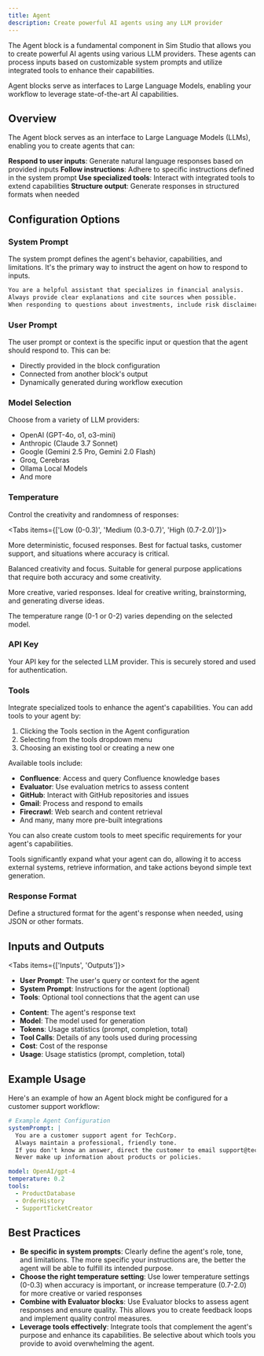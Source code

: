 ```yaml
---
title: Agent
description: Create powerful AI agents using any LLM provider
---
```



The Agent block is a fundamental component in Sim Studio that allows you to create powerful AI agents using various LLM providers. These agents can process inputs based on customizable system prompts and utilize integrated tools to enhance their capabilities.

<ThemeImage 
  lightSrc="/static/light/agent-light.png" 
  darkSrc="/static/dark/agent-dark.png" 
  alt="Agent Block" 
  width={300} 
  height={175} 
/>

<Callout type="info">
  Agent blocks serve as interfaces to Large Language Models, enabling your workflow to leverage state-of-the-art AI capabilities.
</Callout>

## Overview

The Agent block serves as an interface to Large Language Models (LLMs), enabling you to create agents that can:

<Steps>
  <Step>
    <strong>Respond to user inputs</strong>: Generate natural language responses based on provided inputs
  </Step>
  <Step>
    <strong>Follow instructions</strong>: Adhere to specific instructions defined in the system prompt
  </Step>
  <Step>
    <strong>Use specialized tools</strong>: Interact with integrated tools to extend capabilities
  </Step>
  <Step>
    <strong>Structure output</strong>: Generate responses in structured formats when needed
  </Step>
</Steps>

## Configuration Options

### System Prompt

The system prompt defines the agent's behavior, capabilities, and limitations. It's the primary way to instruct the agent on how to respond to inputs.

```markdown
You are a helpful assistant that specializes in financial analysis.
Always provide clear explanations and cite sources when possible.
When responding to questions about investments, include risk disclaimers.
```

### User Prompt

The user prompt or context is the specific input or question that the agent should respond to. This can be:

- Directly provided in the block configuration
- Connected from another block's output
- Dynamically generated during workflow execution

### Model Selection

Choose from a variety of LLM providers:

- OpenAI (GPT-4o, o1, o3-mini)
- Anthropic (Claude 3.7 Sonnet)
- Google (Gemini 2.5 Pro, Gemini 2.0 Flash)
- Groq, Cerebras
- Ollama Local Models
- And more

### Temperature

Control the creativity and randomness of responses:

<Tabs items={['Low (0-0.3)', 'Medium (0.3-0.7)', 'High (0.7-2.0)']}>
  <Tab>
    <p>More deterministic, focused responses. Best for factual tasks, customer support, and situations where accuracy is critical.</p>
  </Tab>
  <Tab>
    <p>Balanced creativity and focus. Suitable for general purpose applications that require both accuracy and some creativity.</p>
  </Tab>
  <Tab>
    <p>More creative, varied responses. Ideal for creative writing, brainstorming, and generating diverse ideas.</p>
  </Tab>
</Tabs>

<p className="mt-4 text-sm text-gray-600 dark:text-gray-400">The temperature range (0-1 or 0-2) varies depending on the selected model.</p>

### API Key

Your API key for the selected LLM provider. This is securely stored and used for authentication.

### Tools

Integrate specialized tools to enhance the agent's capabilities. You can add tools to your agent by:

1. Clicking the Tools section in the Agent configuration
2. Selecting from the tools dropdown menu
3. Choosing an existing tool or creating a new one

<ThemeImage 
  lightSrc="/static/light/tooldropdown-light.png" 
  darkSrc="/static/dark/tooldropdown-dark.png" 
  alt="Tools Dropdown" 
  width={150} 
  height={125} 
/>

Available tools include:

- **Confluence**: Access and query Confluence knowledge bases
- **Evaluator**: Use evaluation metrics to assess content
- **GitHub**: Interact with GitHub repositories and issues
- **Gmail**: Process and respond to emails
- **Firecrawl**: Web search and content retrieval
- And many, many more pre-built integrations

You can also create custom tools to meet specific requirements for your agent's capabilities.

<Callout type="info">
  Tools significantly expand what your agent can do, allowing it to access external systems, retrieve information, and take actions beyond simple text generation.
</Callout>

### Response Format

Define a structured format for the agent's response when needed, using JSON or other formats.

## Inputs and Outputs

<Tabs items={['Inputs', 'Outputs']}>
  <Tab>
    <ul className="list-disc pl-6 space-y-2">
      <li><strong>User Prompt</strong>: The user's query or context for the agent</li>
      <li><strong>System Prompt</strong>: Instructions for the agent (optional)</li>
      <li><strong>Tools</strong>: Optional tool connections that the agent can use</li>
    </ul>
  </Tab>
  <Tab>
    <ul className="list-disc pl-6 space-y-2">
      <li><strong>Content</strong>: The agent's response text</li>
      <li><strong>Model</strong>: The model used for generation</li>
      <li><strong>Tokens</strong>: Usage statistics (prompt, completion, total)</li>
      <li><strong>Tool Calls</strong>: Details of any tools used during processing</li>
      <li><strong>Cost</strong>: Cost of the response</li>
      <li><strong>Usage</strong>: Usage statistics (prompt, completion, total)</li>
    </ul>
  </Tab>
</Tabs>

## Example Usage

Here's an example of how an Agent block might be configured for a customer support workflow:

```yaml
# Example Agent Configuration
systemPrompt: |
  You are a customer support agent for TechCorp.
  Always maintain a professional, friendly tone.
  If you don't know an answer, direct the customer to email support@techcorp.com.
  Never make up information about products or policies.

model: OpenAI/gpt-4
temperature: 0.2
tools:
  - ProductDatabase
  - OrderHistory
  - SupportTicketCreator
```

## Best Practices

- **Be specific in system prompts**: Clearly define the agent's role, tone, and limitations. The more specific your instructions are, the better the agent will be able to fulfill its intended purpose.
- **Choose the right temperature setting**: Use lower temperature settings (0-0.3) when accuracy is important, or increase temperature (0.7-2.0) for more creative or varied responses
- **Combine with Evaluator blocks**: Use Evaluator blocks to assess agent responses and ensure quality. This allows you to create feedback loops and implement quality control measures.
- **Leverage tools effectively**: Integrate tools that complement the agent's purpose and enhance its capabilities. Be selective about which tools you provide to avoid overwhelming the agent.